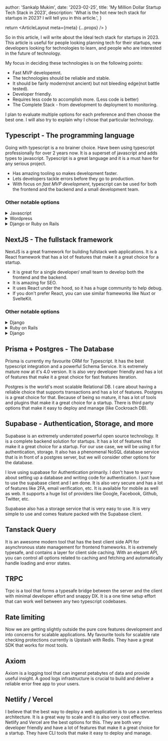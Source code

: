 
  author: 'Sankalp Mukim',
  date: '2023-02-25',
  title: 'My Million Dollar Startup Tech Stack in 2023',
  description:
    'What is the hot new tech stack for startups in 2023? I will tell you in this article.',
}

  return <ArticleLayout meta={meta} {...props} />
}

So in this article, I will write about the Ideal tech stack for startups in 2023. This article is useful for people looking planning tech for their startups, new developers looking for technologies to learn, and people who are interested in the future of technology.

My focus in deciding these technologies is on the following points:

- Fast MVP developemnt.
- The technologies should be reliable and stable.
- It should be fairly modern(not ancient) but not bleeding edge(not battle tested).
- Developer friendly.
- Requires less code to accomplish more. (Less code is better)
- The Complete Stack - from development to deployment to monitoring.

I plan to evaluate multiple options for each preference and then choose the best one. I will also try to explain why I chose that particular technology.

## Typescript - The programming language

Going with typescript is a no brainer choice. Have been using typescript professionally for over 2 years now. It is a superset of javascript and adds types to javascript. Typescript is a great language and it is a must have for any serious project.

- Has amazing tooling so makes development faster.
- Lets developers tackle errors before they go to production.
- With focus on _fast MVP development_, typescript can be used for both the frontend and the backend and a small development team.

### Other notable options

<details>
<summary>Javascript</summary>

If a developer prefers javascript over typescript and they already know javascript really well, they should really consider trying typescript because for most developers, it is a better language. But if they are not willing to learn typescript, they can go with javascript.

</details>

<details>
<summary>Wordpress</summary>

Wordpress is a great option for a startup. It is easy to use and has a lot of plugins. It is also very easy to deploy and maintain. But it is not a great option for a startup that wants to scale. Wordpress is not very performant and it is not very developer friendly. It is also not very secure.

It is a great option for a small startup that wants to get a quick MVP out. Later on they can migrate to a more performant and secure stack.

</details>

<details>
<summary>Django or Ruby on Rails</summary>

These are good complete MVC frameworks that help developers build web applications quickly. They are very developer friendly and are very developer friendly with a huge comminity. They are also very secure and performant. But they are not very modern and they are not very fast.

With both of them, you get restricted on getting a very impressive frontend that has high requirements for interactivity. You will need to pair it with an external solution for frontend. More on it in frameworks section.

</details>

## NextJS - The fullstack framework

NextJS is a great framework for building fullstack web applications. It is a React framework that has a lot of features that make it a great choice for a startup.

- It is great for a single developer/ small team to develop both the frontend and the backend.
- It is amazing for SEO.
- It uses React under the hood, so it has a huge community to help debug.
- If you don't prefer React, you can use similar frameworks like Nuxt or SvelteKit.

### Other notable options

<details>
<summary>Django</summary>

Django is a powerful Full Stack framework used mostly for it's backend capabilities in the real world but has great routing and MVC structure. If your developer that knows python really well, this is a great choice.

Frontend needs to be handled separately with more effort because it's templating language is very lacking.

</details>

<details>
<summary>Ruby on Rails</summary>

Ruby on Rails is one of the old but gold framework options. It was the first option in this category that really set the standard for others.

Frontend needs to be handled separately with more effort because it doesn't have enough tools to facilitate developing a fairly interactive application.

</details>

<details>
<summary>Django</summary>

Django is a powerful Full Stack framework used mostly for it's backend capabilities
in the real world but has great routing and MVC structure.

</details>

## Prisma + Postgres - The Database

Prisma is currently my favourite ORM for Typescript. It has the best typescript integration and a powerful Schema Service. It is extremely mature now at it's 4.0 version. It is also very developer friendly and has a lot of features that make it a great choice for fast features iteration.

Postgres is the world's most scalable Relational DB. I care about having a reliable choice that supports transactions and has a lot of features. Postgres is a great choice for that. Because of being so mature, it has a lot of tools and plugins that make it a great choice for a startup. There is third party options that make it easy to deploy and manage (like Cockroach DB).

## Supabase - Authentication, Storage, and more

Supabase is an extremely underrated powerful open source technology. It is a complete backend solution for startups. It has a lot of features that make it a great choice for a startup. For our use case, we will be using it for authentication, storage. It also has a phenomenal NoSQL database service that is in front of a postgres server, but we will consider other options for the database.

I love using supabase for Authentication primarily. I don't have to worry about setting up a database and writing code for authentication. I just have to use the supabase client and I am done. It is also very secure and has a lot of features like 2FA, email verification, etc. It is available for mobile as well as web. It supports a huge list of providers like Google, Facebook, Github, Twitter, etc.

Supabase also has a storage service that is very easy to use. It is very simple to use and comes feature packed with the Supabase client.

## Tanstack Query

It is an awesome modern tool that has the best client side API for asynchronous state management for frontend frameworks. It is extremely typesafe, and contains a layer for client side caching. With an elegant API, you can control all options related to caching and fetching and automatically handle loading and error states.

## TRPC

Trpc is a tool that forms a typesafe bridge between the server and the client with minimal developer effort and snappy DX. It is a one time setup effort that can work well between any two typescript codebases.

## Rate limiting

Now we are getting slightly outside the pure core features development and into concerns for scalable applications. My favourite tools for scalable rate checking protections currently is Upstash with Redis. They have a great SDK that works for most tools.

## Axiom

Axiom is a logging tool that can ingenst petabytes of data and provide useful insight. A good logs infrastructure is crucial to build and deliver a reliable error free app to your users.

## Netlify / Vercel

I believe that the best way to deploy a web application is to use a serverless architecture. It is a great way to scale and it is also very cost effective. Netlify and Vercel are the best options for this. They are both very developer friendly and have a lot of features that make it a great choice for a startup. They have CLI tools that make it easy to deploy and manage.

